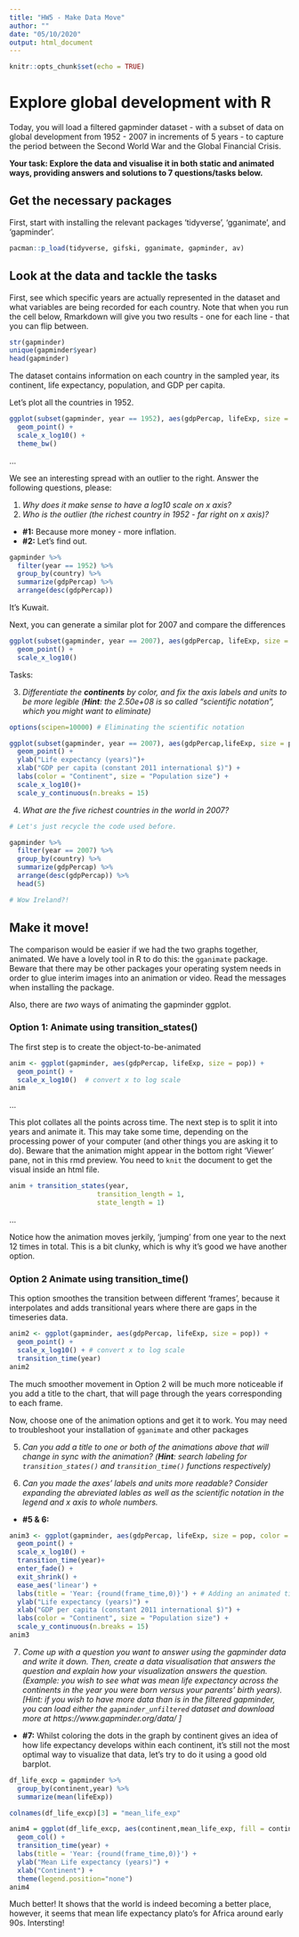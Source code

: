 ```yaml
---
title: "HW5 - Make Data Move"
author: ""
date: "05/10/2020"
output: html_document
---
```


```r
knitr::opts_chunk$set(echo = TRUE)
```

#  Explore global development with R
Today, you will load a filtered gapminder dataset -  with a subset of data on global development from 1952 - 2007 in increments of 5 years - to capture the period between the Second World War and the Global Financial Crisis. 

**Your task: Explore the data and visualise it in both static and animated ways, providing answers and solutions to 7 questions/tasks below.**

## Get the necessary packages
First, start with installing the relevant packages 'tidyverse', 'gganimate', and 'gapminder'.

```r
pacman::p_load(tidyverse, gifski, gganimate, gapminder, av)
```

## Look at the data and tackle the tasks
First, see which specific years are actually represented in the dataset and what variables are being recorded for each country. Note that when you run the cell below, Rmarkdown will give you two results - one for each line - that you can flip between.
```r
str(gapminder)
unique(gapminder$year)
head(gapminder)
```

The dataset contains information on each country in the sampled year, its continent, life expectancy, population, and GDP per capita.

Let's plot all the countries in 1952.
```r

ggplot(subset(gapminder, year == 1952), aes(gdpPercap, lifeExp, size = pop)) +
  geom_point() +
  scale_x_log10() +
  theme_bw()

```

...

We see an interesting spread with an outlier to the right. Answer the following questions, please:


1. *Why does it make sense to have a log10 scale on x axis?*
2. *Who is the outlier (the richest country in 1952 - far right on x axis)?* 

- **#1:** Because more money - more inflation.
- **#2:** Let's find out.
```r

gapminder %>% 
  filter(year == 1952) %>% 
  group_by(country) %>% 
  summarize(gdpPercap) %>% 
  arrange(desc(gdpPercap))

```
It's Kuwait.


Next, you can generate a similar plot for 2007 and compare the differences
```r
ggplot(subset(gapminder, year == 2007), aes(gdpPercap, lifeExp, size = pop)) +
  geom_point() +
  scale_x_log10() 
```

Tasks:

3. *Differentiate the **continents** by color, and fix the axis labels and units to be more legible (**Hint**: the 2.50e+08 is so called "scientific notation", which you might want to eliminate)*


```r
options(scipen=10000) # Eliminating the scientific notation 

ggplot(subset(gapminder, year == 2007), aes(gdpPercap,lifeExp, size = pop, color = continent)) +
  geom_point() +
  ylab("Life expectancy (years)")+
  xlab("GDP per capita (constant 2011 international $)") + 
  labs(color = "Continent", size = "Population size") + 
  scale_x_log10()+ 
  scale_y_continuous(n.breaks = 15)

```
4. *What are the five richest countries in the world in 2007?*

```r

# Let's just recycle the code used before.

gapminder %>% 
  filter(year == 2007) %>% 
  group_by(country) %>% 
  summarize(gdpPercap) %>% 
  arrange(desc(gdpPercap)) %>% 
  head(5)

# Wow Ireland?!

```

##  Make it move!

The comparison would be easier if we had the two graphs together, animated. We have a lovely tool in R to do this: the `gganimate` package. Beware that there may be other packages your operating system needs in order to glue interim images into an animation or video. Read the messages when installing the package.

Also, there are *two* ways of animating the gapminder ggplot.

### Option 1: Animate using transition_states() 

The first step is to create the object-to-be-animated
```r
anim <- ggplot(gapminder, aes(gdpPercap, lifeExp, size = pop)) +
  geom_point() +
  scale_x_log10()  # convert x to log scale
anim
```
...

This plot collates all the points across time. The next step is to split it into years and animate it. This may take some time, depending on the processing power of your computer (and other things you are asking it to do). Beware that the animation might appear in the bottom right 'Viewer' pane, not in this rmd preview. You need to `knit` the document to get the visual inside an html file.

```r
anim + transition_states(year, 
                      transition_length = 1,
                      state_length = 1)

```
...

Notice how the animation moves jerkily, 'jumping' from one year to the next 12 times in total. This is a bit clunky, which is why it's good we have another option. 


### Option 2 Animate using transition_time()
This option smoothes the transition between different 'frames', because it interpolates and adds transitional years where there are gaps in the timeseries data.

```r
anim2 <- ggplot(gapminder, aes(gdpPercap, lifeExp, size = pop)) +
  geom_point() +
  scale_x_log10() + # convert x to log scale
  transition_time(year)
anim2
```

The much smoother movement in Option 2 will be much more noticeable if you add a title to the chart, that will page through the years corresponding to each frame.

Now, choose one of the animation options and get it to work. You may need to troubleshoot your installation of `gganimate` and other packages 


5. *Can you add a title to one or both of the animations above that will change* 
 *in sync with the animation?* *(**Hint**: search labeling for `transition_states()` and `transition_time()` functions respectively)*

6. *Can you made the axes' labels and units more readable? Consider expanding the abreviated lables as well as the scientific notation in the legend and x axis to whole numbers.*

- **#5 & 6:**
```r
anim3 <- ggplot(gapminder, aes(gdpPercap, lifeExp, size = pop, color = continent)) +
  geom_point() + 
  scale_x_log10() +
  transition_time(year)+
  enter_fade() + 
  exit_shrink() +
  ease_aes('linear') + 
  labs(title = 'Year: {round(frame_time,0)}') + # Adding an animated title, how cool!
  ylab("Life expectancy (years)") +
  xlab("GDP per capita (constant 2011 international $)") + 
  labs(color = "Continent", size = "Population size") +
  scale_y_continuous(n.breaks = 15)
anim3
```


7. *Come up with a question you want to answer using the gapminder data and write it down. Then, create a data visualisation that answers the question and explain how your visualization answers the question. (Example: you wish to see what was mean life expectancy across the continents in the year you were born versus your parents' birth years). [Hint: if you wish to have more data than is in the filtered gapminder, you can load either the `gapminder_unfiltered` dataset and download more at https://www.gapminder.org/data/ ]*

- **#7:**
Whilst coloring the dots in the graph by continent gives an idea of how life expectancy develops within each continent, it's still not the most optimal way to visualize that data, let's try to do it using a good old barplot.
```r

df_life_excp = gapminder %>%  
  group_by(continent,year) %>%
  summarize(mean(lifeExp))

colnames(df_life_excp)[3] = "mean_life_exp"

anim4 = ggplot(df_life_excp, aes(continent,mean_life_exp, fill = continent))+
  geom_col() +
  transition_time(year) +
  labs(title = 'Year: {round(frame_time,0)}') +
  ylab("Mean Life expectancy (years)") +
  xlab("Continent") +
  theme(legend.position="none")
anim4
```
Much better! It shows that the world is indeed becoming a better place, however, it seems that mean life expectancy plato's for Africa around early 90s. Intersting!
